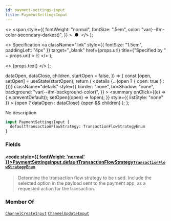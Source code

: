 ```yaml
---
id: payment-settings-input
title: PaymentSettingsInput
---
```


  <>
    <span
      style={{
        fontWeight: "normal",
        fontSize: ".5em",
        color: "var(--ifm-color-secondary-darkest)",
      }}
    >
      &nbsp;●&nbsp;
    </span>
  </>
);

  <>
    Specification
    <a
      className="link"
      style={{ fontSize: "1.5em", paddingLeft: "4px" }}
      target="\_blank"
      href={props.url}
      title={"Specified by " + props.url}
    >
      ⎘
    </a>
  </>
);

  <>
    <span className={props.class}>{props.text}</span>
  </>
);


  dataOpen,
  dataClose,
  children,
  startOpen = false,
}) => {
  const [open, setOpen] = useState(startOpen);
  return (
    <details
      {...(open ? { open: true } : {})}
      className="details"
      style={{
        border: "none",
        boxShadow: "none",
        background: "var(--ifm-background-color)",
      }}
    >
      <summary
        onClick={(e) => {
          e.preventDefault();
          setOpen((open) => !open);
        }}
        style={{ listStyle: "none" }}
      >
        {open ? dataOpen : dataClose}
      </summary>
      {open && children}
    </details>
  );
};

No description

```graphql
input PaymentSettingsInput {
  defaultTransactionFlowStrategy: TransactionFlowStrategyEnum
}
```

### Fields

#### [<code style={{ fontWeight: 'normal' }}>PaymentSettingsInput.<b>defaultTransactionFlowStrategy</b></code>](#)<Bullet />[`TransactionFlowStrategyEnum`](../../../api-reference/payments/enums/transaction-flow-strategy-enum) <Badge class="badge badge--secondary" text="enum"/> <Badge class="badge badge--secondary" text="payments"/>

> Determine the transaction flow strategy to be used. Include the selected option in the payload sent to the payment app, as a requested action for the transaction.
>
> <Badge text="Added in Saleor 3.16" class="secondary margin-bottom--sm" />
>
> <FeaturePreview />

### Member Of

[`ChannelCreateInput`](../../../api-reference/channels/inputs/channel-create-input) <Badge class="badge badge--secondary" text="input"/><Bullet />[`ChannelUpdateInput`](../../../api-reference/channels/inputs/channel-update-input) <Badge class="badge badge--secondary" text="input"/>

